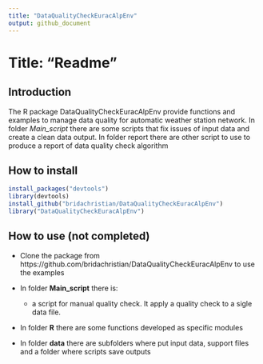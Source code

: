 ```yaml
---
title: "DataQualityCheckEuracAlpEnv"
output: github_document
---
```

# Title: "Readme"

## Introduction

The R package DataQualityCheckEuracAlpEnv provide functions and examples to manage data quality for automatic weather station network. In folder *Main_script* there are some scripts that fix issues of input data and create a clean data output. In folder report there are other script to use to produce a report of data quality check algorithm 

## How to install

```r

install_packages("devtools")
library(devtools)
install_github("bridachristian/DataQualityCheckEuracAlpEnv")
library("DataQualityCheckEuracAlpEnv")

```



## How to use (not completed)

+  Clone the package from https://github.com/bridachristian/DataQualityCheckEuracAlpEnv to use the examples

+  In folder **Main_script** there is:
      + a script for manual quality check. It apply a quality check to a sigle data file.

+  In folder **R** there are some functions developed as specific modules

+  In folder **data** there are subfolders where put input data, support files and a folder where scripts save outputs

<!-- ## [Package Documentetion: Vignette] -->
